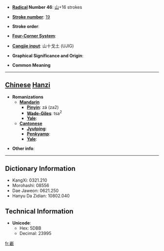 * '''[[Wiktionary:Chinese radical index| Radical]] Number 46''': [[Wiktionary:Chinese radical index 山|山]]+16 strokes

* '''[[Wiktionary:Chinese total strokes index|Stroke number]]''': [[Wiktionary:Chinese total strokes index 19|19]]

* '''Stroke order''': 

* '''[[Wiktionary:Chinese four corner index|Four-Corner System]]''': 

* '''[[Wiktionary:Chinese Cangjie index|Cangjie input]]''': 山十戈土 (UJIG)

* '''Graphical Significance and Origin''': 

* '''Common Meaning'''

----

== [[Chinese]] [[Hanzi]] ==

* '''Romanizations'''
** '''[[Mandarin]]'''
*** '''[[Pinyin]]''': zá (za2)
*** '''[[Wade-Giles]]''': tsa<sup>2</sup>
*** '''[[Yale]]''': 
** '''[[Cantonese]]'''
*** '''[[Jyutping]]''':
*** '''[[Penkyamp]]''': 
*** '''[[Yale]]''': 

* '''Other info''': 

----

== Dictionary Information ==

* KangXi: 0321.210
* Morohashi: 08556
* Dae Jaweon: 0621.250
* Hanyu Da Zidian: 10802.040

== Technical Information ==

* '''Unicode''':
** Hex: 5DBB
** Decimal: 23995

[[fr:嶻]]